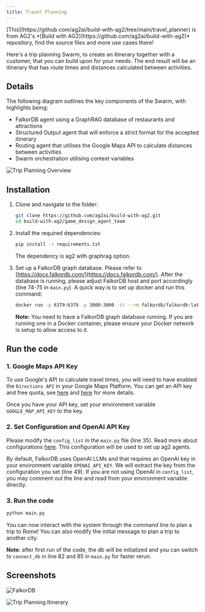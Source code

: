 ```yaml
---
title: Travel Planning
---
```


<Tip>
[This](https://github.com/ag2ai/build-with-ag2/tree/main/travel_planner) is from AG2's *[Build with AG2](https://github.com/ag2ai/build-with-ag2)* repository, find the source files and more use cases there!
</Tip>

Here's a trip planning Swarm, to create an itinerary together with a customer, that you can build upon for your needs. The end result will be an itinerary that has route times and distances calculated between activities.

## Details

The following diagram outlines the key components of the Swarm, with highlights being:

- FalkorDB agent using a GraphRAG database of restaurants and attractions
- Structured Output agent that will enforce a strict format for the accepted itinerary
- Routing agent that utilises the Google Maps API to calculate distances between activities
- Swarm orchestration utilising context variables

![Trip Planning Overview](./assets/travel-planning-overview.png)

## Installation
1. Clone and navigate to the folder:
    ```bash
    git clone https://github.com/ag2ai/build-with-ag2.git
    cd build-with-ag2/game_design_agent_team
    ```
2. Install the required dependencies:
    ```bash
    pip install -r requirements.txt
    ```
    The dependency is ag2 with graphrag option.

3. Set up a FalkorDB graph database. Please refer to [https://docs.falkordb.com/](https://docs.falkordb.com/). After the database is running, please adjust FalkorDB host and port accordingly (line 74-75 in `main.py`). A quick way is to set up docker and run this command:

    ```bash
    docker run -p 6379:6379 -p 3000:3000 -it --rm falkordb/falkordb:latest
    ```
    **Note:** You need to have a FalkorDB graph database running. If you are running one in a Docker container, please ensure your Docker network is setup to allow access to it.




## Run the code

### 1. Google Maps API Key

To use Google's API to calculate travel times, you will need to have enabled the `Directions API` in your Google Maps Platform. You can get an API key and free quota, see [here](https://developers.google.com/maps/documentation/directions/overview) and [here](https://developers.google.com/maps/get-started) for more details.

Once you have your API key, set your environment variable `GOOGLE_MAP_API_KEY` to the key.

### 2. Set Configuration and OpenAI API Key

Please modify the `config_list` in the `main.py` file (line 35). Read more about configurations [here](https://docs.ag2.ai/docs/topics/llm_configuration). This configuration will be used to set up ag2 agents.

By default, FalkorDB uses OpenAI LLMs and that requires an OpenAI key in your environment variable `OPENAI_API_KEY`. We will extract the key from the configuration you set (line 49). If you are not using OpenAI in `config_list`, you may comment out the line and read from your environment variable directly.


### 3. Run the code
```bash
python main.py
```

You can now interact with the system through the command line to plan a trip to Rome! You can also modify the initial message to plan a trip to another city.

**Note**: after first run of the code, the db will be initialized and you can switch to `connect_db` in line 82 and 85 in `main.py` for faster rerun.

## Screenshots

![FalkorDB](./assets/travel-planning-falkordb.png)

![Trip Planning Itinerary](./assets/travel-planning-itinerary.png)
